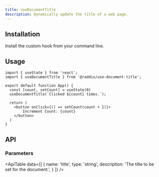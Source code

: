 ```yaml
---
title: useDocumentTitle
description: Dynamically update the title of a web page.
---
```


## Installation

Install the custom hook from your command line.

<Snippet pkg text='@raddix/use-document-title' />

## Usage

```tsx
import { useState } from 'react';
import { useDocumentTitle } from '@raddix/use-document-title';

export default function App() {
  const [count, setCount] = useState(0)
  useDocumentTitle(`Clicked ${count} times.`);

  return (
    <button onClick={() => setCount(count + 1)}>
        Increment Count: {count}
    </button>
  )
}
```

## API

### Parameters

<ApiTable
  data={[
    {
      name: 'title',
      type: 'string',
      description: 'The title to be set for the document.',
    }
  ]}
 />